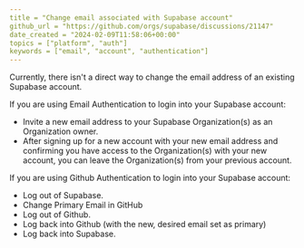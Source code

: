 ```yaml
---
title = "Change email associated with Supabase account"
github_url = "https://github.com/orgs/supabase/discussions/21147"
date_created = "2024-02-09T11:58:06+00:00"
topics = ["platform", "auth"]
keywords = ["email", "account", "authentication"]
---
```


Currently, there isn't a direct way to change the email address of an existing Supabase account.

If you are using Email Authentication to login into your Supabase account:

- Invite a new email address to your Supabase Organization(s) as an Organization owner.
- After signing up for a new account with your new email address and confirming you have access to the Organization(s) with your new account, you can leave the Organization(s) from your previous account.

If you are using Github Authentication to login into your Supabase account:

- Log out of Supabase.
- Change Primary Email in GitHub
- Log out of Github.
- Log back into Github (with the new, desired email set as primary)
- Log back into Supabase.

